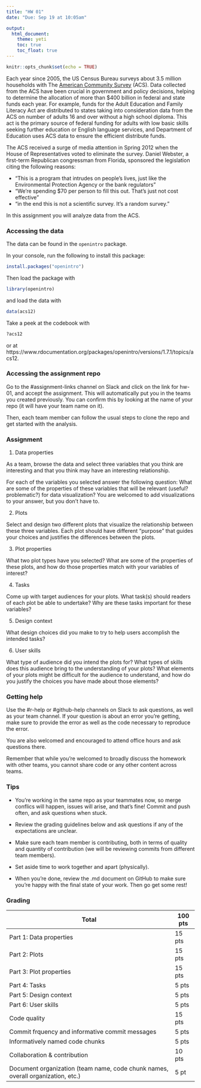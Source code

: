 ```yaml
---
title: "HW 01"
date: "Due: Sep 19 at 10:05am"

output: 
  html_document: 
    theme: yeti
    toc: true
    toc_float: true
---
```


```r
knitr::opts_chunk$set(echo = TRUE)
```

Each year since 2005, the US Census Bureau surveys about 3.5 million households with The [American Community Survey](https://www.census.gov/programs-surveys/acs/) (ACS). Data collected from the ACS have been crucial in government and policy decisions, helping to determine the allocation of more than $400 billion in federal and state funds each year. For example, funds for the Adult Education and Family Literacy Act are distributed to states taking into consideration data from the ACS on number of adults 16 and over without a high school diploma. This act is the primary source of federal funding for adults with low basic skills seeking further education or English language services, and Department of Education uses ACS data to ensure the efficient distribute funds.

The ACS received a surge of media attention in Spring 2012 when the House of Representatives voted to eliminate the survey.  Daniel Webster, a first-term Republican congressman from Florida, sponsored the legislation citing the following reasons:  

- "This is a program that intrudes on people's lives, just like the Environmental Protection Agency or the bank regulators" 
- "We're spending \$70 per person to fill this out. That's just not cost effective"
- "in the end this is not a scientific survey. It's a random survey."

In this assignment you will analyze data from the ACS.

### Accessing the data

The data can be found in the `openintro` package.

In your console, run the following to install this package:

```r
install.packages("openintro")
```

Then load the package with

```r
library(openintro)
```

and load the data with

```r
data(acs12)
```

Take a peek at the codebook with

```r
?acs12
```

or at https://www.rdocumentation.org/packages/openintro/versions/1.7.1/topics/acs12.

### Accessing the assignment repo

Go to the #assignment-links channel on Slack and click on the link for hw-01, and accept the assignment. This will automatically put you in the teams you created previously. You can confirm this by looking at the name of your repo (it will have your team name on it).

Then, each team member can follow the usual steps to clone the repo and get started with the analysis.

### Assignment

1. Data properties

As a team, browse the data and select three variables that you think are interesting and that you think may have an interesting relationship. 

For each of the variables you selected answer the following question: What are some of the properties of these variables that will be relevant (useful? problematic?) for data visualization? You are welcomed to add visualizations to your answer, but you don't have to.

2. Plots

Select and design two different plots that visualize the relationship between these three variables. Each plot should have different "purpose" that guides your choices and justifies the differences between the plots.

3. Plot properties

What two plot types have you selected? What are some of the properties of these plots, and how do those properties match with your variables of interest?

4. Tasks

Come up with target audiences for your plots. What task(s) should readers of each plot be able to undertake? Why are these tasks important for these variables?

5. Design context

What design choices did you make to try to help users accomplish the intended tasks?

6. User skills

What type of audience did you intend the plots for? What types of skills does this audience bring to the understanding of your plots? What elements of your plots might be difficult for the audience to understand, and how do you justify the choices you have made about those elements?

### Getting help

Use the #r-help or #github-help channels on Slack to ask questions, as well as your team channel. If your question is about an error you're getting, make sure to provide the error as well as the code necessary to reproduce the error.

You are also welcomed and encouraged to attend office hours and ask questions there.

Remember that while you're welcomed to broadly discuss the homework with other teams, you cannot share code or any other content across teams.

### Tips

- You're working in the same repo as your teammates now, so merge conflics will happen, issues will arise, and that’s fine! Commit and push often, and ask questions when stuck.

- Review the grading guidelines below and ask questions if any of the expectations are unclear.

- Make sure each team member is contributing, both in terms of quality and quantity of contribution (we will be reviewing commits from different team members).

- Set aside time to work together and apart (physically).

- When you're done, review the .md document on GitHub to make sure you're happy with the final state of your work. Then go get some rest!

### Grading

Total                                                   | 100 pts
--------------------------------------------------------|--------
Part 1: Data properties                                 | 15 pts
Part 2: Plots                                           | 15 pts
Part 3: Plot properties                                 | 15 pts
Part 4: Tasks                                           | 5 pts
Part 5: Design context                                  | 5 pts
Part 6: User skills                                     | 5 pts
Code quality                                            | 15 pts
Commit frquency and informative commit messages         | 5 pts
Informatively named code chunks                         | 5 pts
Collaboration & contribution                            | 10 pts
Document organization  (team name, code chunk names, overall organization, etc.)                                                         | 5 pt
